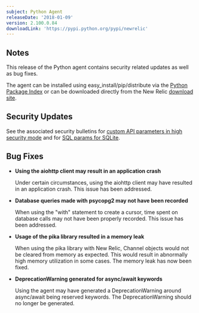 ```yaml
---
subject: Python Agent
releaseDate: '2018-01-09'
version: 2.100.0.84
downloadLink: 'https://pypi.python.org/pypi/newrelic'
---
```


## Notes

This release of the Python agent contains security related updates as well as bug fixes.

The agent can be installed using easy_install/pip/distribute via the [Python Package Index](https://pypi.python.org/pypi/newrelic) or can be downloaded directly from the New Relic [download site](http://download.newrelic.com/python_agent/release).

## Security Updates

See the associated security bulletins for [custom API parameters in high security mode](https://docs.newrelic.com/docs/accounts-partnerships/accounts/security-bulletins/security-bulletin-nr18-01) and for [SQL params for SQLite](https://docs.newrelic.com/docs/accounts-partnerships/accounts/security-bulletins/security-bulletin-nr18-01).

## Bug Fixes

* **Using the aiohttp client may result in an application crash**

  Under certain circumstances, using the aiohttp client may have resulted in an application crash. This issue has been addressed.
* **Database queries made with psycopg2 may not have been recorded**

  When using the "with" statement to create a cursor, time spent on database calls may not have been properly recorded. This issue has been addressed.
* **Usage of the pika library resulted in a memory leak**

  When using the pika library with New Relic, Channel objects would not be cleared from memory as expected. This would result in abnormally high memory utilization in some cases. The memory leak has now been fixed.
* **DeprecationWarning generated for async/await keywords**

  Using the agent may have generated a DeprecationWarning around async/await being reserved keywords. The DeprecationWarning should no longer be generated.
